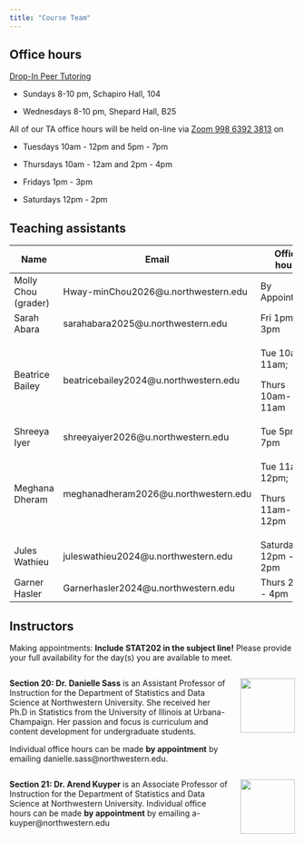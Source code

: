 ---
title: "Course Team"
---

## Office hours

[Drop-In Peer Tutoring](https://www.northwestern.edu/academic-support-learning/course-support/drop-in-peer-tutoring.html)

-   Sundays 8-10 pm, Schapiro Hall, 104

-   Wednesdays 8-10 pm, Shepard Hall, B25

All of our TA office hours will be held on-line via [Zoom 998 6392 3813](https://northwestern.zoom.us/j/99863923813) on

-   Tuesdays 10am - 12pm and 5pm - 7pm

-   Thursdays 10am - 12am and 2pm - 4pm

-   Fridays 1pm - 3pm

-   Saturdays 12pm - 2pm

## Teaching assistants

+---------------------+----------------------------------------+---------------------+
| Name                | Email                                  | Office hours        |
+=====================+========================================+=====================+
| Molly Chou (grader) | Hway-minChou2026\@u.northwestern.edu   | By Appointment      |
+---------------------+----------------------------------------+---------------------+
| Sarah Abara         | sarahabara2025\@u.northwestern.edu     | Fri 1pm - 3pm       |
+---------------------+----------------------------------------+---------------------+
| Beatrice Bailey     | beatricebailey2024\@u.northwestern.edu | Tue 10am-11am;      |
|                     |                                        |                     |
|                     |                                        | Thurs 10am-11am     |
+---------------------+----------------------------------------+---------------------+
| Shreeya Iyer        | shreeyaiyer2026\@u.northwestern.edu    | Tue 5pm - 7pm       |
+---------------------+----------------------------------------+---------------------+
| Meghana Dheram      | meghanadheram2026\@u.northwestern.edu  | Tue 11am-12pm;      |
|                     |                                        |                     |
|                     |                                        | Thurs 11am-12pm     |
+---------------------+----------------------------------------+---------------------+
| Jules Wathieu       | juleswathieu2024\@u.northwestern.edu   | Saturday 12pm - 2pm |
+---------------------+----------------------------------------+---------------------+
| Garner Hasler       | Garnerhasler2024\@u.northwestern.edu   | Thurs 2pm - 4pm     |
+---------------------+----------------------------------------+---------------------+

## Instructors

Making appointments: **Include STAT202 in the subject line!** Please provide your full availability for the day(s) you are available to meet.

::: columns
::: {.column width="80%"}
**Section 20: Dr. Danielle Sass** is an Assistant Professor of Instruction for the Department of Statistics and Data Science at Northwestern University. She received her Ph.D in Statistics from the University of Illinois at Urbana-Champaign. Her passion and focus is curriculum and content development for undergraduate students.

Individual office hours can be made **by appointment** by emailing danielle.sass\@northwestern.edu.
:::

::: {.column width="20%"}
![](images/ta/profile_sass.jpg){height="1in"}
:::
:::

::: columns
::: {.column width="80%"}
**Section 21: Dr. Arend Kuyper** is an Associate Professor of Instruction for the Department of Statistics and Data Science at Northwestern University. Individual office hours can be made **by appointment** by emailing a-kuyper\@northwestern.edu
:::

::: {.column width="20%"}
![](images/ta/profile_kuyper.jpg){height="1in"}
:::
:::
